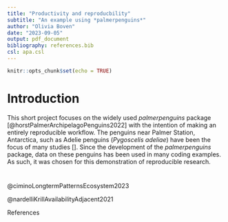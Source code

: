 ```yaml
---
title: "Productivity and reproducbility"
subtitle: "An example using *palmerpenguins*"
author: "Olivia Boven"
date: "2023-09-05"
output: pdf_document
bibliography: references.bib
csl: apa.csl
---
```


```r
knitr::opts_chunk$set(echo = TRUE)
```


Introduction
=============================================

This short project focuses on the widely used *palmerpenguins* package [@horstPalmerArchipelagoPenguins2022] with the intention of making an entirely reproducible workflow. The penguins near Palmer Station, Antarctica, such as Adelie penguins (*Pygoscelis adeliae*) have been the focus of many studies []. Since the development of the *palmerpenguins* package, data on these penguins has been used in many coding examples. As such, it was chosen for this demonstration of reproducible research.

#


@ciminoLongtermPatternsEcosystem2023

@nardelliKrillAvailabilityAdjacent2021

References 

